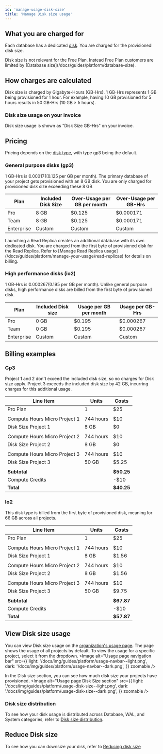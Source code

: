```yaml
---
id: 'manage-usage-disk-size'
title: 'Manage Disk size usage'
---
```


## What you are charged for
Each database has a dedicated [disk](/docs/guides/platform/compute-and-disk#disk). You are charged for the provisioned disk size.

<Admonition type="note">
  Disk size is not relevant for the Free Plan. Instead Free Plan customers are limited by [Database size](/docs/guides/platform/database-size).
</Admonition>

## How charges are calculated
Disk size is charged by Gigabyte-Hours (GB-Hrs). 1 GB-Hrs represents 1 GB being provisioned for 1 hour.
For example, having 10 GB provisioned for 5 hours results in 50 GB-Hrs (10 GB × 5 hours).

### Disk size usage on your invoice
Disk size usage is shown as "Disk Size GB-Hrs" on your invoice.

## Pricing
Pricing depends on the [disk type](/docs/guides/platform/compute-and-disk#disk-types), with type gp3 being the default.

### General purpose disks (gp3)

1 GB-Hrs is $0.000171 ($0.125 per GB per month). The primary database of your project gets provisioned with an 8 GB disk. You are only charged for provisioned disk size exceeding these 8 GB.

| Plan       | Included Disk Size | Over-Usage per GB per month | Over-Usage per GB-Hrs |
|------------|--------------------|-----------------------------|-----------------------|
| Pro        | 8 GB               | $0.125                      | $0.000171             |
| Team       | 8 GB               | $0.125                      | $0.000171             |
| Enterprise | Custom             | Custom                      | Custom                |

<Admonition type="note">
  Launching a Read Replica creates an additional database with its own dedicated disk. You are charged from the first byte of provisioned disk for the Read Replica. Refer to [Manage Read Replica usage](/docs/guides/platform/manage-your-usage/read-replicas) for details on billing.
</Admonition>

### High performance disks (io2)
1 GB-Hrs is $0.000267 ($0.195 per GB per month).
Unlike general purpose disks, high performance disks are billed from the first byte of provisioned disk.

| Plan       | Included Disk size | Usage per GB per month | Usage per GB-Hrs |
|------------|--------------------|------------------------|------------------|
| Pro        | 0 GB               | $0.195                 | $0.000267        |
| Team       | 0 GB               | $0.195                 | $0.000267        |
| Enterprise | Custom             | Custom                 | Custom           |

## Billing examples
### Gp3
Project 1 and 2 don't exceed the included disk size, so no charges for Disk size apply. Project 3 exceeds the included disk size by 42 GB, incurring charges for this additional usage.

| Line Item                     | Units     | Costs      |
|-------------------------------|-----------|------------|
| Pro Plan                      | 1         | $25        |
|                               |           |            |
| Compute Hours Micro Project 1 | 744 hours | $10        |
| Disk Size Project 1           | 8 GB      | $0         |
|                               |           |            |
| Compute Hours Micro Project 2 | 744 hours | $10        |
| Disk Size Project 2           | 8 GB      | $0         |
|                               |           |            |
| Compute Hours Micro Project 3 | 744 hours | $10        |
| Disk Size Project 3           | 50 GB     | $5.25      |
|                               |           |            |
| **Subtotal**                  |           | **$50.25** |
| Compute Credits               |           | -$10       |
| **Total**                     |           | **$40.25** |

### Io2
This disk type is billed from the first byte of provisioned disk, meaning for 66 GB across all projects.

| Line Item                     | Units     | Costs      |
|-------------------------------|-----------|------------|
| Pro Plan                      | 1         | $25        |
|                               |           |            |
| Compute Hours Micro Project 1 | 744 hours | $10        |
| Disk Size Project 1           | 8 GB      | $1.56      |
|                               |           |            |
| Compute Hours Micro Project 2 | 744 hours | $10        |
| Disk Size Project 2           | 8 GB      | $1.56      |
|                               |           |            |
| Compute Hours Micro Project 3 | 744 hours | $10        |
| Disk Size Project 3           | 50 GB     | $9.75      |
|                               |           |            |
| **Subtotal**                  |           | **$67.87** |
| Compute Credits               |           | -$10       |
| **Total**                     |           | **$57.87** |

## View Disk size usage
You can view Disk size usage on the [organization's usage page](https://supabase.com/dashboard/org/_/usage). The page shows the usage of all projects by default. To view the usage for a specific project, select it from the dropdown.
<Image
  alt="Usage page navigation bar"
  src={{
    light: '/docs/img/guides/platform/usage-navbar--light.png',
    dark: '/docs/img/guides/platform/usage-navbar--dark.png',
  }}
  zoomable
/>

In the Disk size section, you can see how much disk size your projects have provisioned.
<Image
  alt="Usage page Disk Size section"
  src={{
    light: '/docs/img/guides/platform/usage-disk-size--light.png',
    dark: '/docs/img/guides/platform/usage-disk-size--dark.png',
  }}
  zoomable
/>

### Disk size distribution
To see how your disk usage is distributed across Database, WAL, and System categories, refer to [Disk size distribution](/docs/guides/platform/database-size#disk-size-distribution).

## Reduce Disk size
To see how you can downsize your disk, refer to [Reducing disk size](/docs/guides/platform/database-size#reducing-disk-size)
